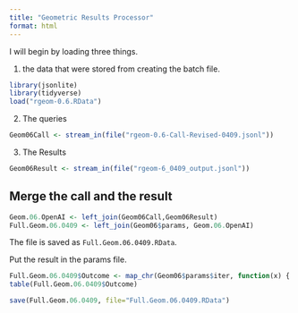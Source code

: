 ```yaml
---
title: "Geometric Results Processor"
format: html
---
```


I will begin by loading three things.  

1. the data that were stored from creating the batch file.

```r
library(jsonlite)
library(tidyverse)
load("rgeom-0.6.RData")
```

2. The queries

```r
Geom06Call <- stream_in(file("rgeom-0.6-Call-Revised-0409.jsonl"))
```

3. The Results

```r
Geom06Result <- stream_in(file("rgeom-6_0409_output.jsonl"))
```

## Merge the call and the result

```r
Geom.06.OpenAI <- left_join(Geom06Call,Geom06Result)
Full.Geom.06.0409 <- left_join(Geom06$params, Geom.06.OpenAI)
```

The file is saved as `Full.Geom.06.0409.RData`.

Put the result in the params file.

```r
Full.Geom.06.0409$Outcome <- map_chr(Geom06$params$iter, function(x) { unlist(Geom06Result$response$body$choices[[x]][[2]][2]) })
table(Full.Geom.06.0409$Outcome)
```

```r
save(Full.Geom.06.0409, file="Full.Geom.06.0409.RData")
```

